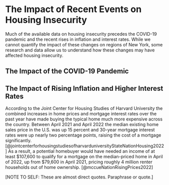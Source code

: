 # The Impact of Recent Events on Housing Insecurity

Much of the available data on housing insecurity precedes the COVID-19 pandemic and the recent rises in inflation and interest rates. While we cannot quantify the impact of these changes on regions of New York, some research and data allow us to understand how these changes may have affected housing insecurity.

## The Impact of the COVID-19 Pandemic

## The Impact of Rising Inflation and Higher Interest Rates

According to the Joint Center for Housing Studies of Harvard University the combined increases in home prices and mortgage interest rates over the past year have made buying the typical home much more expensive across the country. Between April 2021 and April 2022 the median existing home sales price in the U.S. was up 15 percent and 30-year mortgage interest rates were up nearly two percentage points, raising the cost of a mortgage significantly. [@jointcenterforhousingstudiesofharvarduniversityStateNationHousing2022] As a result, a potential homebuyer would have needed an income of at least \$107,600 to qualify for a mortgage on the median-priced home in April of 2022, up from \$79,600 in April 2021, pricing roughly 4 million renter households out of home ownership. [@mccueNationRisingPrices2022]

\[NOTE TO SELF: These are almost direct quotes. Paraphrase or quote.\]
